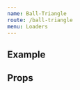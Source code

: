 ```yaml
---
name: Ball-Triangle
route: /ball-triangle
menu: Loaders
---
```




## Example

<Playground>
  <BallTriangle
    heigth="100"
    width="100"
    color="grey"
    ariaLabel="loading-indicator"
  />
</Playground>

## Props

<Props of={BallTriangle} />
